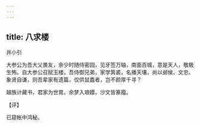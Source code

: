 ```yaml
---
---
---
```

title: 八求楼
---



并小引





大参公为吾大父畏友，余少时随侍密园，见牙签万轴，南面百城，意是天人，敬极生怖。自大参公召赋玉楼，吾侍御兄弟，家学箕裘，名播天壤，尚以邺侯、文忠、象贤自谦，则吾辈家有遗篇，仅供鼠蠹者，岂不颜厚千寻？

越族计藏书，君家为世胄。余梦入琅嬛，沙文皆篆籀。

【评】

已窥帐中鸿秘。